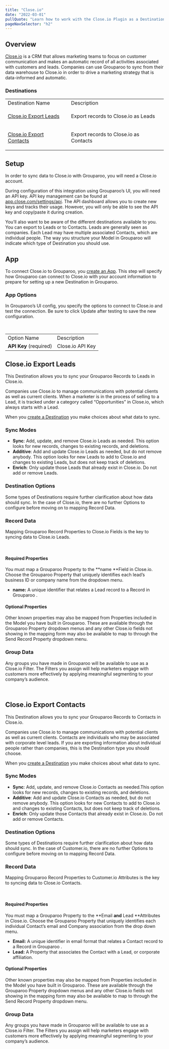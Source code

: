 ```yaml
---
title: "Close.io"
date: "2022-03-01"
pullQuote: "Learn how to work with the Close.io Plugin as a Destination."
pageNavSelector: "h2"
---
```


<PluginDocsLinks plugin="Closeio" />

## Overview

[Close.io](https://www.close.com/) is a CRM that allows marketing teams to focus on customer communication and makes an automatic record of all activities associated with customers and leads. Companies can use Grouparoo to sync from their data warehouse to Close.io in order to drive a marketing strategy that is data-informed and automatic.

### Destinations

<table className='docTable'>
    <tablebody>
  <tr>
   <td>Destination Name
   </td>
   <td>Description
   </td>
  </tr>
  <tr>
   <td>

<a href="#closeio-export-leads">Close.io Export Leads</a>
   </td>
   <td>Export records to Close.io as Leads
   </td>
  </tr>
  <tr>
   <td>

<a href="#closeio-export-contacts">Close.io Export Contacts</a>
   </td>
   <td>Export records to Close.io as Contacts
   </td>
  </tr>
  </tablebody>
</table>

## Setup

In order to sync data to Close.io with Grouparoo, you will need a Close.io account.

During configuration of this integration using Grouparoo’s UI, you will need an API key. API key management can be found at [app.close.com/settings/api](https://app.close.com/settings/api/). The API dashboard allows you to create new keys and tracks their usage. However, you will only be able to see the API key and copy/paste it during creation.

You’ll also want to be aware of the different destinations available to you. You can export to Leads or to Contacts. Leads are generally seen as companies. Each Lead may have multiple associated Contacts, which are individual people. The way you structure your Model in Grouparoo will indicate which type of Destination you should use.

## App

To connect Close.io to Grouparoo, you [create an App](/docs/config/apps). This step will specify how Grouparoo can connect to Close.io with your account information to prepare for setting up a new Destination in Grouparoo.

### App Options

In Grouparoo’s UI config, you specify the options to connect to Close.io and test the connection. Be sure to click Update after testing to save the new configuration.

<ImageInBrowserFrame
  src="/images/docs/integrations/closeio/app/options.png"
  alt="Close.io App Options"
  width={733}
  height={161}
/>

<br />

<table className="docTable">
  <tablebody>
    <tr>
      <td>Option Name</td>
      <td>Description</td>
    </tr>
    <tr>
      <td>
        <strong>API Key</strong> (required)
      </td>
      <td>Close.io API Key</td>
    </tr>
  </tablebody>
</table>

## Close.io Export Leads

This Destination allows you to sync your Grouparoo Records to Leads in Close.io.

Companies use Close.io to manage communications with potential clients as well as current clients. When a marketer is in the process of selling to a Lead, it is tracked under a category called “Opportunities” in Close.io, which always starts with a Lead.

When you [create a Destination](/docs/config/destinations) you make choices about what data to sync.

### Sync Modes

- **Sync**: Add, update, and remove Close.io Leads as needed. This option looks for new records, changes to existing records, and deletions.
- **Additive**: Add and update Close.io Leads as needed, but do not remove anybody. This option looks for new Leads to add to Close.io and changes to existing Leads, but does not keep track of deletions.
- **Enrich**: Only update those Leads that already exist in Close.io. Do not add or remove Leads.

### Destination Options

Some types of Destinations require further clarification about how data should sync. In the case of Close.io, there are no further Options to configure before moving on to mapping Record Data.

### Record Data

Mapping Grouparoo Record Properties to Close.io Fields is the key to syncing data to Close.io Leads.

<ImageInBrowserFrame
  src="/images/docs/integrations/closeio/export-leads/properties.png"
  alt="Close.io Export Leads Properties"
  width={733}
  height={449}
/>

<br />

#### Required Properties

You must map a Grouparoo Property to the **name **Field in Close.io. Choose the Grouparoo Property that uniquely identifies each lead’s business ID or company name from the dropdown menu.

- **name:** A unique identifier that relates a Lead record to a Record in Grouparoo .

#### Optional Properties

Other known properties may also be mapped from Properties included in the Model you have built in Grouparoo. These are available through the Grouparoo Property dropdown menus and any other Close.io fields not showing in the mapping form may also be available to map to through the Send Record Property dropdown menu.

### Group Data

Any groups you have made in Grouparoo will be available to use as a Close.io Filter. The Filters you assign will help marketers engage with customers more effectively by applying meaningful segmenting to your company’s audience.

<ImageInBrowserFrame
  src="/images/docs/integrations/closeio/export-leads/groups.png"
  alt="Close.io Export Leads Groups"
  width={733}
  height={232}
/>

<br />

## Close.io Export Contacts

This Destination allows you to sync your Grouparoo Records to Contacts in Close.io.

Companies use Close.io to manage communications with potential clients as well as current clients. Contacts are individuals who may be associated with corporate level leads. If you are exporting information about individual people rather than companies, this is the Destination type you should choose.

When you [create a Destination](/docs/config/destinations) you make choices about what data to sync.

### Sync Modes

- **Sync**: Add, update, and remove Close.io Contacts as needed.This option looks for new records, changes to existing records, and deletions.
- **Additive**: Add and update Close.io Contacts as needed, but do not remove anybody. This option looks for new Contacts to add to Close.io and changes to existing Contacts, but does not keep track of deletions.
- **Enrich**: Only update those Contacts that already exist in Close.io. Do not add or remove Contacts.

### Destination Options

Some types of Destinations require further clarification about how data should sync. In the case of Customer.io, there are no further Options to configure before moving on to mapping Record Data.

### Record Data

Mapping Grouparoo Record Properties to Customer.io Attributes is the key to syncing data to Close.io Contacts.

<ImageInBrowserFrame
  src="/images/docs/integrations/closeio/export-contacts/properties.png"
  alt="Close.io Export Contacts Properties"
  width={733}
  height={447}
/>

<br />

#### Required Properties

You must map a Grouparoo Property to the **Email **and** Lead **Attributes in Close.io. Choose the Grouparoo Property that uniquely identifies each individual Contact’s email and Company association from the drop down menu.

- **Email:** A unique identifier in email format that relates a Contact record to a Record in Grouparoo .
- **Lead:** A Property that associates the Contact with a Lead, or corporate affiliation.

#### Optional Properties

Other known properties may also be mapped from Properties included in the Model you have built in Grouparoo. These are available through the Grouparoo Property dropdown menus and any other Close.io fields not showing in the mapping form may also be available to map to through the Send Record Property dropdown menu.

### Group Data

Any groups you have made in Grouparoo will be available to use as a Close.io Filter. The Filters you assign will help marketers engage with customers more effectively by applying meaningful segmenting to your company’s audience.

<ImageInBrowserFrame
  src="/images/docs/integrations/closeio/export-contacts/groups.png"
  alt="Close.io Export Contacts Groups"
  width={733}
  height={243}
/>

<br />

<PluginDocsIntegrationNotes plugin="Close.io" />
